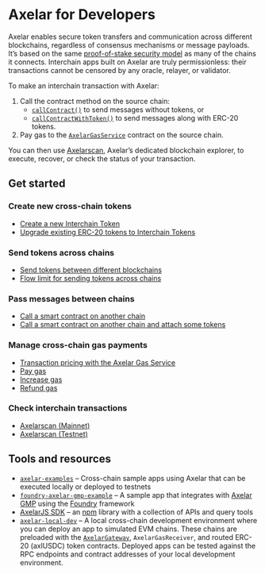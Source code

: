 # Axelar for Developers

Axelar enables secure token transfers and communication across different blockchains, regardless of consensus mechanisms or message payloads. It’s based on the same [proof-of-stake security model](/learn/security#proof-of-stake-consensus) as many of the chains it connects. Interchain apps built on Axelar are truly permissionless: their transactions cannot be censored by any oracle, relayer, or validator.

To make an interchain transaction with Axelar:

1. Call the contract method on the source chain:
   - [`callContract()`](/dev/general-message-passing/gmp-messages/) to send messages without tokens, or
   - [`callContractWithToken()`](/dev/general-message-passing/gmp-tokens-with-messages/) to send messages along with ERC-20 tokens.
1. Pay gas to the [`AxelarGasService`](https://github.com/axelarnetwork/axelar-cgp-solidity/blob/main/contracts/gas-service/AxelarGasService.sol) contract on the source chain.

You can then use [Axelarscan](/dev/intro/#check-interchain-transactions), Axelar’s dedicated blockchain explorer, to execute, recover, or check the status of your transaction.

## Get started

### Create new cross-chain tokens

- [Create a new Interchain Token](/dev/send-tokens/interchain-tokens/developer-guides/programmatically-create-a-token/)
- [Upgrade existing ERC-20 tokens to Interchain Tokens](/dev/send-tokens/interchain-tokens/developer-guides/link-custom-tokens-deployed-across-multiple-chains-into-interchain-tokens/)

### Send tokens across chains

- [Send tokens between different blockchains](/dev/send-tokens/introduction/)
- [Flow limit for sending tokens across chains](/dev/send-tokens/interchain-tokens/flow-limit/)

### Pass messages between chains

- [Call a smart contract on another chain](/dev/general-message-passing/gmp-messages/)
- [Call a smart contract on another chain and attach some tokens](/dev/general-message-passing/gmp-tokens-with-messages/)

### Manage cross-chain gas payments

- [Transaction pricing with the Axelar Gas Service](/dev/gas-service/pricing/)
- [Pay gas](/dev/gas-service/pay-gas/)
- [Increase gas](/dev/gas-service/increase-gas/)
- [Refund gas](/dev/gas-service/refund/)

### Check interchain transactions

- [Axelarscan (Mainnet)](https://axelarscan.io/)
- [Axelarscan (Testnet)](https://testnet.axelarscan.io/)

## Tools and resources

- [`axelar-examples`](https://github.com/axelarnetwork/axelar-examples) – Cross-chain sample apps using Axelar that can be executed locally or deployed to testnets
- [`foundry-axelar-gmp-example`](https://github.com/axelarnetwork/foundry-axelar-gmp-example) – A sample app that integrates with [Axelar GMP](/dev/general-message-passing/overview/) using the [Foundry](https://github.com/foundry-rs/foundry) framework
- [AxelarJS SDK](/dev/axelarjs-sdk/intro/) – an [npm](https://www.npmjs.com/) library with a collection of APIs and query tools
- [`axelar-local-dev`](https://github.com/axelarnetwork/axelar-local-dev) – A local cross-chain development environment where you can deploy an app to simulated EVM chains. These chains are preloaded with the [`AxelarGateway`](https://github.com/axelarnetwork/axelar-cgp-solidity/blob/main/contracts/AxelarGateway.sol), `AxelarGasReceiver`, and routed ERC-20 (axlUSDC) token contracts. Deployed apps can be tested against the RPC endpoints and contract addresses of your local development environment.

